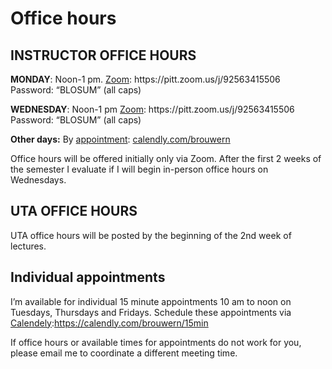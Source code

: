 # Office hours

## INSTRUCTOR OFFICE HOURS

**MONDAY**: Noon-1 pm.
[Zoom](https://pitt.zoom.us/j/92563415506): https://pitt.zoom.us/j/92563415506
Password: "BLOSUM" (all caps)

**WEDNESDAY**: Noon-1 pm
[Zoom](https://pitt.zoom.us/j/92563415506): https://pitt.zoom.us/j/92563415506
Password: "BLOSUM" (all caps)

**Other days:** By [appointment](calendly.com/brouwern): [calendly.com/brouwern](calendly.com/brouwern)

Office hours will be offered initially only via Zoom.  After the first 2 weeks of the semester I evaluate if I will begin in-person office hours on Wednesdays.



## UTA OFFICE HOURS

UTA office hours will be posted by the beginning of the 2nd week of lectures.  
<!-- When posted they will be available [here](https://docs.google.com/spreadsheets/d/10bw-e82fjk7-2RL_O_ycqfpblXZDiUwI7m6LbC2yu48/edit?usp=sharing). -->




## Individual appointments

I'm available for individual 15 minute appointments 10 am to noon on Tuesdays, Thursdays and Fridays.  Schedule these appointments via [Calendely](https://calendly.com/brouwern/15min):[https://calendly.com/brouwern/15min](https://calendly.com/brouwern/15min)

If office hours or available times for appointments do not work for you, please email me to coordinate a different meeting time.
